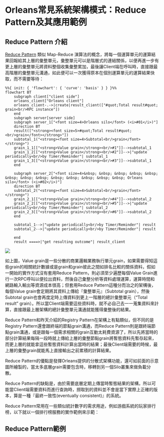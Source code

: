 # Orleans常見系統架構模式：Reduce Pattern及其應用範例

## Reduce Pattern 介紹

[Reduce Pattern](https://github.com/OrleansContrib/DesignPatterns/blob/master/Reduce.md) 類似 Map-Reduce 演算法的概念，將每一個運算單元的運算結果回報給其上層的彙整單元，彙整單元可以是階層式的連結關係，以便再進一步有更上層的彙整單元將資料整個收集彙整累加，最後讓Client端在呼叫時，直接跟最高階層的彙整單元溝通，如此便可以一次獲得原本在個別運算單元的運算結果快取，而不需要等待：

::: {.content-visible when-format="markdown"}
```mermaid
%%{ init: { 'flowchart': { 'curve': 'basis' } } }%%
flowchart BT
    subgraph client["client side"]
    orleans_client["Orleans client"]
    orleans_client-.->|create|result_client(["#quot;Total result#quot; grain<br/>RPC instance"])
    end
    subgraph server[server side]
    subgraph server_1["<font size=4>Orleans silo</font> (<i>#01</i>)"]
    direction BT
    result(["<strong><font size=5>#quot;Total result#quot;<br/>grain</font></strong>"])
    subtotal_1("<strong><font size=4>Subtotal<br/>grain</font></strong>")
    grain_1_1[["<strong>Value grain</strong><br/>#1"]]-->subtotal_1
    grain_1_2[["<strong>Value grain</strong><br/>#2"]]-->|"update periodically<br/>by Timer/Reminder"| subtotal_1
    grain_1_3[["<strong>Value grain</strong><br/>#3"]]-->subtotal_1
    end
    
    subgraph server_2["<font size=4>&nbsp; &nbsp; &nbsp; &nbsp; &nbsp; &nbsp; &nbsp; &nbsp; &nbsp; &nbsp; &nbsp; &nbsp; &nbsp; Orleans silo</font> (<i>#02</i>)"]
    direction BT
    subtotal_2("<strong><font size=4>Subtotal<br/>grain</font></strong>")
    grain_2_1[["<strong>Value grain</strong><br/>#4"]]-->subtotal_2
    grain_2_2[["<strong>Value grain</strong><br/>#5"]]-->|"update periodically<br/>by Timer/Reminder"| subtotal_2
    grain_2_3[["<strong>Value grain</strong><br/>#6"]]-->subtotal_2
    end

    subtotal_1-->|"update periodically<br/>by Timer/Reminder"| result
    subtotal_2-->|"update periodically<br/>by Timer/Reminder"| result
    
    end
    result ====>|"get resulting outcome"| result_client
```
:::

::: {.content-hidden unless-format="docx"}
![](./mermaid-diagram-01.png)
:::

如上圖，Value grain是一些分散的商業邏輯業務執行單元grain，如果需要得知這些grain的相關統計數據或是grain和grain彼此之間如排名比較的關係資料，假如一開始的實作方式沒有套用Reduce Pattern，則必須至少遍歷每個Value Grain進行一次RPC呼叫以便拉出資料，然後自己彙整分析等資料處理運算，運算時間和網路輸入輸出等資源成本很高；但套用Reduce Pattern這種分而治之的架構後，每個Value grain會定期將其資料上傳給『彙整單元』（Subtotal grain），然後Subtotal grain也會再度定時上傳資料到更上一階層的總計彙整單元（"Total result" grain）。所以當Client端需要這些資料時，就不必自己去一一蒐集資料來計算，直接跟最上層架構的總計彙整單元溝通就能獲得彙整後的結果。

Reduce Pattern和昨天介紹的Registry Pattern在架構上有點類似，但不同的是Registry Pattern還會跟終端的節點grain溝通，而Reduce Pattern則是跟終端節點grain溝通，或是跟每一個需求相關的grain互動太耗費資源了，所以先將當時的部分計算結果每隔一段時就上傳給上層的彙整節點grain將暫態資料先暫存起來，而更上層的就能拿這些暫態資料計算出當時的結果；最後Client端需要的時候，最上層的彙整grain就能馬上直接輸出之前累積的計算結果。

Reduce Pattern的優點是發揮Orleans提供的分散式架構功能，還可如前面的示意圖所繪製的，當太多底層grain需要包含時，移轉到另一個Silo叢集來做負載分散。

Reduce Pattern的缺點是，由於需要底層定期上傳當時暫態結果的架構，所以可能當Client端需要資料而進行查詢時，撈取到的資料並不會是當下實際上正確的版本，算是一種『最終一致性(eventually consistent)』的系統。

Reduce Pattern常用在一些類似統計數字的需求用途，例如游戲系統的玩家排行榜，以下就以一個排行榜服務的實作範例來示範：

## Reduce Pattern範例


